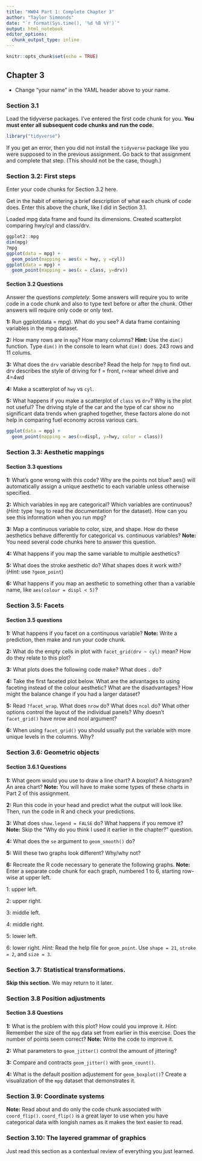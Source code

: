 ```yaml
---
title: "HW04 Part 1: Complete Chapter 3"
author: "Taylor Simmonds"
date: "`r format(Sys.time(), '%d %B %Y')`"
output: html_notebook
editor_options: 
  chunk_output_type: inline
---
```


```r
knitr::opts_chunk$set(echo = TRUE)
```

## Chapter 3

- Change "your name" in the YAML header above to your name.

### Section 3.1

Load the tidyverse packages. I've entered the first code chunk for you. **You must enter all subsequent code chunks and run the code.** 

```r
library("tidyverse")
```

If you get an error, then you did not install the `tidyverse` package like you were supposed to in the previous assignment. Go back to that assignment and complete that step. (This should not be the case, though.)

### Section 3.2: First steps

Enter your code chunks for Section 3.2 here.

Get in the habit of entering a brief description of what each chunk of code does. Enter this above the chunk, like I did in Section 3.1.

Loaded mpg data frame and found its dimensions. Created scatterplot comparing hwy/cyl and class/drv.
```r
ggplot2::mpg
dim(mpg)
?mpg
ggplot(data = mpg) +
  geom_point(mapping = aes(x = hwy, y =cyl))
ggplot(data = mpg) +
  geom_point(mapping = aes(x = class, y=drv))
```


#### Section 3.2 Questions

Answer the questions *completely.* Some answers will require you to write code in a code chunk and also to type text before or after the chunk. Other answers will require only code or only text. 

**1:** Run ggplot(data = mpg). What do you see?
A data frame containing variables in the mpg dataset.

**2:** How many rows are in `mpg`? How many columns? **Hint:** Use the `dim()` function. Type `dim()` in the console to learn what `dim()` does.
243 rows and 11 colums.

**3:** What does the `drv` variable describe? Read the help for `?mpg` to find out.
drv describes the style of driving for f = front, r=rear wheel drive and 4=4wd 

**4:** Make a scatterplot of `hwy` vs `cyl`.


**5:** What happens if you make a scatterplot of `class` vs `drv`? Why is the plot not useful?
The driving style of the car and the type of car show no significant data trends when graphed together, these factors alone do not help in comparing fuel economy across various cars. 
```r
ggplot(data = mpg) +
  geom_point(mapping = aes(x=displ, y=hwy, color = class))
```


### Section 3.3: Aesthetic mappings


#### Section 3.3 questions

**1:** What’s gone wrong with this code? Why are the points not blue?
aes() will automatically assign a unique aesthetic to each variable unless otherwise specified. 

**2:** Which variables in `mpg` are categorical? Which variables are continuous? (*Hint:* type `?mpg` to read the documentation for the dataset). How can you see this information when you run mpg?


**3:** Map a continuous variable to color, size, and shape. How do these aesthetics behave differently for categorical vs. continuous variables? **Note:** You need several code chunks here to answer this question.


**4:** What happens if you map the same variable to multiple aesthetics?


**5:** What does the stroke aesthetic do? What shapes does it work with? (*Hint:* use `?geom_point`)



**6:** What happens if you map an aesthetic to something other than a variable name, like `aes(colour = displ < 5)`?


### Section 3.5: Facets



#### Section 3.5 questions

**1:** What happens if you facet on a continuous variable? **Note:** Write a prediction, then make and run your code chunk.



**2:** What do the empty cells in plot with `facet_grid(drv ~ cyl)` mean? How do they relate to this plot?



**3:** What plots does the following code make? What does `.` do?



**4:** Take the first faceted plot below. What are the advantages to using faceting instead of the colour aesthetic? What are the disadvantages? How might the balance change if you had a larger dataset?



**5:** Read `?facet_wrap`. What does `nrow` do? What does `ncol` do? What other options control the layout of the individual panels? Why doesn’t `facet_grid()` have nrow and ncol argument?


**6:** When using `facet_grid()` you should usually put the variable with more unique levels in the columns. Why?

### Section 3.6: Geometric objects



#### Section 3.6.1 Questions

**1:** What geom would you use to draw a line chart? A boxplot? A histogram? An area chart? **Note:** You will have to make some types of these charts in Part 2 of this assignment.


**2:** Run this code in your head and predict what the output will look like. Then, run the code in R and check your predictions.



**3:** What does `show.legend = FALSE` do? What happens if you remove it?
**Note:** Skip the "Why do you think I used it earlier in the chapter?" question.


**4:** What does the `se` argument to `geom_smooth()` do?


**5:** Will these two graphs look different? Why/why not?


**6:** Recreate the R code necessary to generate the following graphs. **Note:** Enter a separate code chunk for each graph, numbered 1 to 6, starting row-wise at upper left. 

1: upper left.


2: upper right.


3: middle left.


4: middle right.


5: lower left.


6: lower right. *Hint:* Read the help file for `geom_point`. Use `shape = 21`, `stroke = 2`, and `size = 3`.

### Section 3.7: Statistical transformations.

**Skip this section.** We may return to it later.


### Section 3.8 Position adjustments


#### Section 3.8 Questions

**1:** What is the problem with this plot? How could you improve it. *Hint:* Remember the size of the `mpg` data set from earlier in this exercise. Does the number of points seem correct? **Note:** Write the code to improve it. 


**2:** What parameters to `geom_jitter()` control the amount of jittering?


**3:** Compare and contracts `geom_jitter()` with `geom_count()`.


**4:** What is the default position adjustement for `geom_boxplot()`? Create a visualization of the `mpg` dataset that demonstrates it.


### Section 3.9: Coordinate systems

**Note:** Read about and do only the code chunk associated with `coord_flip()`. `coord_flip()` is a great layer to use when you have categorical data with longish names as it makes the text easier to read.

### Section 3.10: The layered grammar of graphics

Just read this section as a contextual review of everything you just learned.


